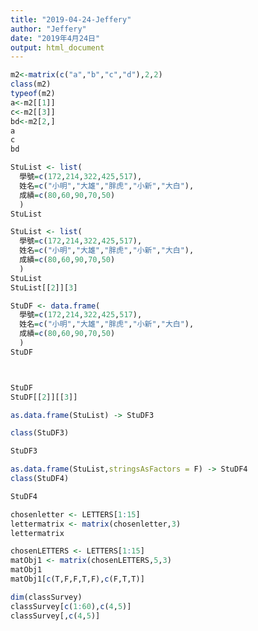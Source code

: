 ```yaml
---
title: "2019-04-24-Jeffery"
author: "Jeffery"
date: "2019年4月24日"
output: html_document
---
```


```r
m2<-matrix(c("a","b","c","d"),2,2)
class(m2)
typeof(m2)
a<-m2[[1]]
c<-m2[[3]]
bd<-m2[2,]
a
c
bd
```

```r
StuList <- list(
  學號=c(172,214,322,425,517),
  姓名=c("小明","大雄","胖虎","小新","大白"),
  成績=c(80,60,90,70,50)
  )
StuList 
```

```r
StuList <- list(
  學號=c(172,214,322,425,517),
  姓名=c("小明","大雄","胖虎","小新","大白"),
  成績=c(80,60,90,70,50)
  )
StuList 
StuList[[2]][3]
```

```r
StuDF <- data.frame(
  學號=c(172,214,322,425,517),
  姓名=c("小明","大雄","胖虎","小新","大白"),
  成績=c(80,60,90,70,50)
  )
StuDF 



StuDF
StuDF[[2]][[3]]
```

```r
as.data.frame(StuList) -> StuDF3

class(StuDF3)
```

```r
StuDF3
```

```r
as.data.frame(StuList,stringsAsFactors = F) -> StuDF4
class(StuDF4)
```

```r
StuDF4
```

```r
chosenletter <- LETTERS[1:15]
lettermatrix <- matrix(chosenletter,3)
lettermatrix
```

```r
chosenLETTERS <- LETTERS[1:15]
matObj1 <- matrix(chosenLETTERS,5,3)
matObj1
matObj1[c(T,F,F,T,F),c(F,T,T)]
```

```r
dim(classSurvey)
classSurvey[c(1:60),c(4,5)]
classSurvey[,c(4,5)]

```